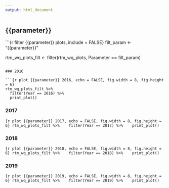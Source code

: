 ```yaml
---
output: html_document
---
```


## {{parameter}} {.tabset .tabset-pills}

```{r filter {{parameter}} plots, include = FALSE}
filt_param <- "{{parameter}}"

rtm_wq_plots_filt <- filter(rtm_wq_plots, Parameter == filt_param)
```

### 2016

```{r plot {{parameter}} 2016, echo = FALSE, fig.width = 8, fig.height = 6}
rtm_wq_plots_filt %>% 
  filter(Year == 2016) %>% 
  print_plot()
```

### 2017

```{r plot {{parameter}} 2017, echo = FALSE, fig.width = 8, fig.height = 6}
rtm_wq_plots_filt %>% 
  filter(Year == 2017) %>% 
  print_plot()
```

### 2018

```{r plot {{parameter}} 2018, echo = FALSE, fig.width = 8, fig.height = 6}
rtm_wq_plots_filt %>% 
  filter(Year == 2018) %>% 
  print_plot()
```

### 2019

```{r plot {{parameter}} 2019, echo = FALSE, fig.width = 8, fig.height = 6}
rtm_wq_plots_filt %>% 
  filter(Year == 2019) %>% 
  print_plot()
```

